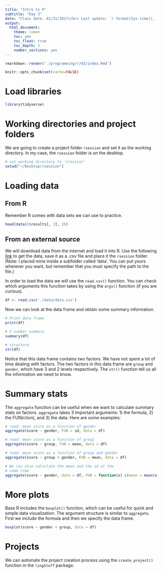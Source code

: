 ```yaml
---
title: "Intro to R"
subtitle: "Day 3"
date: "Class date: 01/31/2017</br> Last update: `r format(Sys.time(), '%D')`"
output: 
  html_document: 
    theme: lumen
    toc: yes
    toc_float: true
    toc_depth: 2
    number_sections: yes
---
```


```r
rmarkdown::render('./programming/r/03/index.Rmd')
```

```r
knitr::opts_chunk$set(cache=FALSE)
```

# Load libraries

```r
library(tidyverse)
```

# Working directories and project folders

We are going to create a project folder `rsession` and set it as the working 
directory. In my case, the `rsession` folder is on the desktop. 

```r
# set working directory to 'sression'
setwd("~/Desktop/rsession")
```

# Loading data 

## From R

Remember R comes with data sets we can use to practice. 

```r
head(data()$results[, 3], 20)
```

## From an external source

We will download data from the internet and load it into R. Use the following 
[link](http://tinyurl.com/h6vnd8l) to get the data, save it as a .csv file and 
place it the `rsession` folder. (Note: I placed mine inside a subfolder called 
'data'. You can put yours wherever you want, but remember that you must specify 
the path to the file.)

In order to load the data we will use the `read.csv()` function. You can check 
which arguments this function takes by using the `args()` function (if you are 
curious). 

```r
df <- read.csv('./data/data.csv')
```

Now we can look at the data frame and obtain some summary information. 

```r
# Print data frame
print(df)

# 5 number summary
summary(df)

# structure
str(df)
```

Notice that this data frame contains two factors. We have not spent a lot of 
time dealing with factors. The two factors in this data frame are `group` and 
`gender`, which have 3 and 2 levels respectively. The `str()` function tell 
us all the information we need to know.



# Summary stats

The `aggregate` function can be useful when we want to calculate summary stats 
on factors. `aggregate` takes 3 important arguments: 1) the formula, 2) the FUN(ction), 
and 3) the data. Here are some examples:

```r
# read: mean score as a function of gender
aggregate(score ~ gender, FUN = sd, data = df)

# read: mean score as a function of group
aggregate(score ~ group, FUN = mean, data = df)

# read: mean score as a function of group and gender
aggregate(score ~ group + gender, FUN = mean, data = df)

# We can also calculate the mean and the sd at the 
# same time 
aggregate(score ~ gender, data = df, FUN = function(x) c(mean = mean(x), sd = sd(x)))
```


# More plots

Base R includes the `boxplot()` function, which can be useful for quick and 
simple data visualization. The argument structure is similar to `aggregate`. 
First we include the formula and then we specify the data frame.

```r
boxplot(score ~ gender + group, data = df)
```

# Projects

We can automate the project creation process using the `create_project()` function 
in the `lingStuff` package. 

</br></br></br></br>
